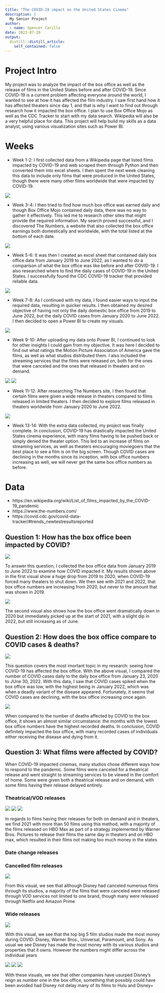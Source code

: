 ```yaml
---
title: "The COVID-19 impact on the United States Cinema"
description: |
  My Senior Project
author:
  - name: Spencer Carillo
date: 2022-07-20
output:
  distill::distill_article:
    self_contained: false
---
```


# Project Intro
My project was to analyze the impact of the box office as well as the release of films in the United States before and after COVID-19. Since COVID-19 is a current problem affecting everyone around the world, I wanted to see at how it has affected the film industry. I saw first hand how it has affected theaters since day 1, and that is why I want to find out through research how it impacted the box office. I plan to use Box Office Mojo as well as the CDC Tracker to start with my data search. Wikipedia will also be a very helpful place for data. This project will help build my skills as a data analyst, using various visualization sites such as Power BI.

# Weeks
- Week 1-2: I first collected data from a Wikipedia page that listed films impacted by COVID-19 and web scraped them through Python and then converted them into excel sheets. I then spent the next week cleaning this data to include only films that were produced in the United States, though there were many other films worldwide that were impacted by COVID-19.

![](filmsimpact.PNG)

- Week 3-4: I then tried to find how much box office was earned daily and though Box Office Mojo contained daily data, there was no way to gather it effectively. This led me to research other sites that might provide the required information. My search proved successful, and I discovered The Numbers, a website that also collected the box office earnings both domestically and worldwide, with the total listed at the bottom of each date.

![](numbers.PNG)

- Week 5-6: It was then I created an excel sheet that contained daily box office data from January 2019 to June 2022, as I wanted to do a comparison of what the box office was like before and after COVID-19. I also researched where to find the daily cases of COVID-19 in the United States. I successfully found the CDC COVID-19 tracker that provided reliable data.

![](box_office.PNG)

- Week 7-8: As I continued with my data, I found easier ways to input the required data, resulting in quicker results. I then obtained my desired objective of having not only the daily domestic box office from 2019 to June 2022, but the daily COVID cases from January 2020 to June 2022. I then decided to open a Power BI to create my visuals.

![](covid.PNG)

- Week 9-10: After uploading my data onto Power BI, I continued to look for other insights I could gain from my objective. It was here I decided to find out what ratings the Motion Picture Association of America gave the films, as well as what studios distributed them. I also included the streaming services that the films were released on, both for the ones that were canceled and the ones that released in theaters and on demand.

![](cancelled.PNG)
![](vod.PNG)

- Week 11-12: After researching The Numbers site, I then found that certain films were given a wide release in theaters compared to films released in limited theaters. I then decided to explore films released in theaters worldwide from January 2020 to June 2022.

![](wide.PNG)

- Week 13-14: With the extra data collected, my project was finally complete. In conclusion, COVID-19 has drastically impacted the United States cinema experience, with many films having to be pushed back or simply denied the theater option. This led to an increase of films on streaming services, as well as theaters encouraging moviegoers that the best place to see a film is on the big screen. Though COVID cases are declining in the months since its inception, with box office numbers increasing as well, we will never get the same box office numbers as before. 

# Data

- https://en.wikipedia.org/wiki/List_of_films_impacted_by_the_COVID-19_pandemic
- https://www.the-numbers.com/
- https://covid.cdc.gov/covid-data-tracker/#trends_newtestresultsreported

## Question 1: How has the box office been impacted by COVID?

![](2019-2022.PNG)

To answer this question, I collected the box office data from January 2019 to June 2022 to examine how COVID impacted it. My results shown above in the first visual show a huge drop from 2019 to 2020, when COVID-19 forced many theaters to shut down. We then see with 2021 and 2022, that box office numbers are increasing from 2020, but never to the amount that was shown in 2019.

![](2020-2022.PNG)

The second visual also shows how the box office went dramatically down in 2020 but immediately picked up at the start of 2021, with a slight dip in 2022, but still increasing as of June.

## Question 2: How does the box office compare to COVID cases & deaths?

![](BvC.PNG)

This question covers the most imortant topic in my research: seeing how COVID-19 has affected the box office. With the above visual, I compared the number of COVID cases daily to the daily box office from January 23, 2020 to JUne 30, 2022. With this data, I saw that COVID cases spiked when the box office was low, with the highest being in January 2022, which was when a deadly variant of the disease appeared. Fortunately, it seems that COVID cases are declining, with the box office increasing once again.

![](BvC2.PNG)

When compared to the number of deaths affected by COVID to the box office, it shows an almost similar circumstance: the months with the lowest box office numbers have the highest recorded deaths. In conclusion, COVID definitely impacted the box office, with many recorded cases of individuals either receiving the disease and dying from it. 

## Question 3: What films were affected by COVID?

When COVID-19 impacted cinemas, many studios chose different ways how to respond to the pandemic. Some films were canceled for a theatrical release and went straight to streaming services to be viewed in the comfort of home. Some were given both a theatrical release and on demand, with some films having their release delayed entirely.

### Theatrical/VOD releases
![](VOD2.PNG)
![](VOD3.PNG)
![](VOD4.PNG)

In regards to films having their releases for both on demand and in theaters, we find 2021 with more than 50 films using this method, with a majority of the films released on HBO Max as part of a strategy implemented by Warner Bros. Pictures to release their films the same day in theaters and on HBO max, which resulted in their films not making too much money in the states

### Date change releases

### Cancelled film releases

![](cancelled2.PNG)

From this visual, we see that although Disney had canceled numerous films through its studios, a majority of the films that were canceled were released through VOD services not limited to one brand, though many were released through Netflix and Amazon Prime

### Wide releases
![](wide2.PNG)

With this visual, we see that the top big 5 film studios made the most money during COVID: Disney, Warner Bros., Universal, Paramount, and Sony. As usual we see Disney has made the most money with its various studios and properties that it owns. However the numbers might differ across the individual years

![](2020.PNG)
![](2021.PNG)
![](2022.PNG)

With these visuals, we see that other companies have usurped Disney's reign as number one in the box office, something that possibly could have been avoided had Disney not delay many of its films to Hulu and Disney+